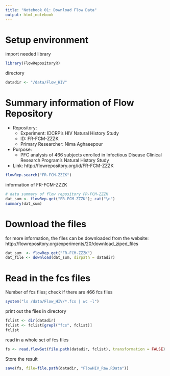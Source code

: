```yaml
---
title: "Notebook 01: Download Flow Data"
output: html_notebook
---
```


# Setup environment

import needed library
```r
library(FlowRepositoryR)
```

directory
```r
datadir <- "/data/Flow_HIV"
```


# Summary information of Flow Repository

- Repository:
    - Experiment: IDCRP's HIV Natural History Study 
    - ID: FR-FCM-ZZZK 
    - Primary Researcher: Nima Aghaeepour
- Purpose:
    - PFC analysis of 466 subjects enrolled in Infectious Disease Clinical Research Program's Natural History Study
- Link: http://flowrepository.org/id/FR-FCM-ZZZK
```r
flowRep.search("FR-FCM-ZZZK")
```

information of FR-FCM-ZZZK
```r
# data summary of flow repository FR-FCM-ZZZK
dat_sum <- flowRep.get("FR-FCM-ZZZK"); cat("\n")
summary(dat_sum)
```

# Download the files

for more information, the files can be downloaded from the website:   
http://flowrepository.org/experiments/20/download_ziped_files

```r
dat_sum  <- flowRep.get("FR-FCM-ZZZK")
dat_file <- download(dat_sum, dirpath = datadir)
```

# Read in the fcs files

Number of fcs files; check if there are 466 fcs files
```r
system("ls /data/Flow_HIV/*.fcs | wc -l")
```

print out the files in directory
```r
fclist <- dir(datadir)
fclist <- fclist[grepl("fcs", fclist)]
fclist
```

read in a whole set of fcs files 
```r
fs <- read.flowSet(file.path(datadir, fclist), transformation = FALSE)
```

Store the result
```r
save(fs, file=file.path(datadir, "FlowHIV_Raw.RData"))
```


